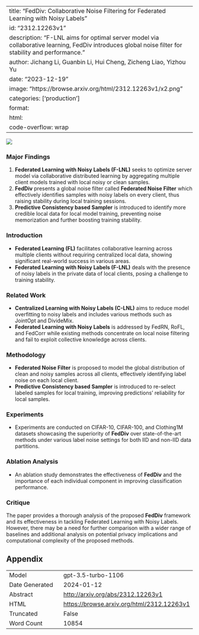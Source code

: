 
---
title: "FedDiv: Collaborative Noise Filtering for Federated Learning with Noisy Labels"
id: "2312.12263v1"
description: "F-LNL aims for optimal server model via collaborative learning, FedDiv introduces global noise filter for stability and performance."
author: Jichang Li, Guanbin Li, Hui Cheng, Zicheng Liao, Yizhou Yu
date: "2023-12-19"
image: "https://browse.arxiv.org/html/2312.12263v1/x2.png"
categories: ['production']
format:
  html:
    code-overflow: wrap
---

![](https://browse.arxiv.org/html/2312.12263v1/x2.png)

### Major Findings
1. **Federated Learning with Noisy Labels (F-LNL)** seeks to optimize server model via collaborative distributed learning by aggregating multiple client models trained with local noisy or clean samples.
2. **FedDiv** presents a global noise filter called **Federated Noise Filter** which effectively identifies samples with noisy labels on every client, thus raising stability during local training sessions.
3. **Predictive Consistency based Sampler** is introduced to identify more credible local data for local model training, preventing noise memorization and further boosting training stability.

### Introduction
- **Federated Learning (FL)** facilitates collaborative learning across multiple clients without requiring centralized local data, showing significant real-world success in various areas.
- **Federated Learning with Noisy Labels (F-LNL)** deals with the presence of noisy labels in the private data of local clients, posing a challenge to training stability.

### Related Work
- **Centralized Learning with Noisy Labels (C-LNL)** aims to reduce model overfitting to noisy labels and includes various methods such as JointOpt and DivideMix.
- **Federated Learning with Noisy Labels** is addressed by FedRN, RoFL, and FedCorr while existing methods concentrate on local noise filtering and fail to exploit collective knowledge across clients.

### Methodology
- **Federated Noise Filter** is proposed to model the global distribution of clean and noisy samples across all clients, effectively identifying label noise on each local client.
- **Predictive Consistency based Sampler** is introduced to re-select labeled samples for local training, improving predictions' reliability for local samples.

### Experiments
- Experiments are conducted on CIFAR-10, CIFAR-100, and Clothing1M datasets showcasing the superiority of **FedDiv** over state-of-the-art methods under various label noise settings for both IID and non-IID data partitions.

### Ablation Analysis
- An ablation study demonstrates the effectiveness of **FedDiv** and the importance of each individual component in improving classification performance.

### Critique
The paper provides a thorough analysis of the proposed **FedDiv** framework and its effectiveness in tackling Federated Learning with Noisy Labels. However, there may be a need for further comparison with a wider range of baselines and additional analysis on potential privacy implications and computational complexity of the proposed methods.

## Appendix

|          |          |
|----------|----------|
| Model     | gpt-3.5-turbo-1106       |
| Date Generated     | 2024-01-12       |
| Abstract | [http://arxiv.org/abs/2312.12263v1](http://arxiv.org/abs/2312.12263v1)        |
| HTML     | [https://browse.arxiv.org/html/2312.12263v1](https://browse.arxiv.org/html/2312.12263v1)       |
| Truncated       | False       |
| Word Count       | 10854       |